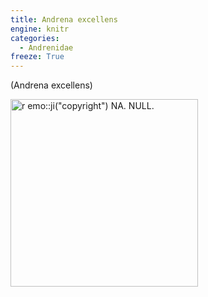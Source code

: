 ```yaml
---
title: Andrena excellens
engine: knitr
categories:
  - Andrenidae
freeze: True
---
```

(Andrena excellens)

[![`r emo::ji("copyright")` NA. NULL.](https://inaturalist-open-data.s3.amazonaws.com/photos/200022316/medium.jpeg){height=300}](NA)
